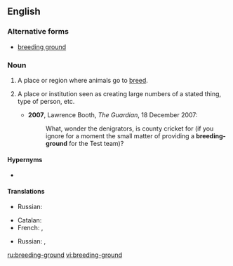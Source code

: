 ==English==

===Alternative forms===
* [[breeding ground]]

===Noun===
{{en-noun|head=[[breeding]][[-]][[ground]]}}

# A place or region where animals go to [[breed]].
# {{label|en|figuratively}} A place or institution seen as creating large numbers of a stated thing, type of person, etc.
#* '''2007''', Lawrence Booth, ''The Guardian'', 18 December 2007:
#*: What, wonder the denigrators, is county cricket for (if you ignore for a moment the small matter of providing a '''breeding-ground''' for the Test team)?

====Hypernyms====
* {{l|en|ground}}

====Translations====
{{trans-top|place where animals breed}}
* Russian: {{t+|ru|пито́мник|m}}
{{trans-mid}}
{{trans-bottom}}

{{trans-top|figuratively}}
* Catalan: {{t+|ca|planter|m}}
* French: {{t+|fr|vivier|m}}, {{t+|fr|pépinière|m}}
{{trans-mid}}
* Russian: {{t+|ru|пито́мник|m}}, {{t+|ru|расса́дник|m}}
{{trans-bottom}}

[[ru:breeding-ground]]
[[vi:breeding-ground]]